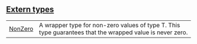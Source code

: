 
## [Extern types](./core-zeroable-extern_types)

| | |
|:---|:---|
| [NonZero](./core-zeroable-NonZero) | A wrapper type for non-zero values of type T. This type guarantees that the wrapped value is never zero. |
